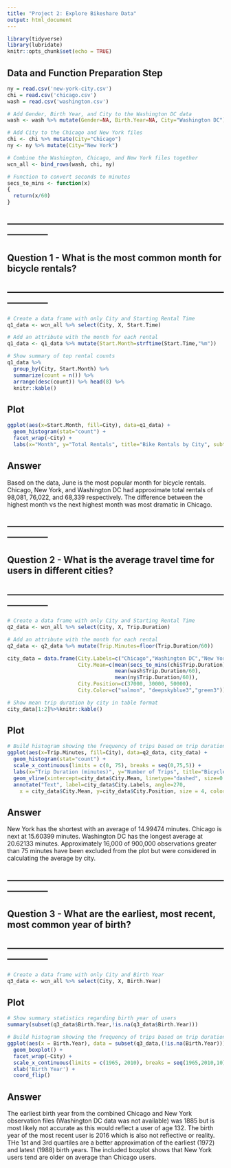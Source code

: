```yaml
---
title: "Project 2: Explore Bikeshare Data"
output: html_document
---
```


```r
library(tidyverse)
library(lubridate)
knitr::opts_chunk$set(echo = TRUE)
```


## Data and Function Preparation Step

```r
ny = read.csv('new-york-city.csv')
chi = read.csv('chicago.csv')
wash = read.csv('washington.csv')

# Add Gender, Birth Year, and City to the Washington DC data
wash <- wash %>% mutate(Gender=NA, Birth.Year=NA, City="Washington DC")

# Add City to the Chicago and New York files
chi <- chi %>% mutate(City="Chicago")
ny <- ny %>% mutate(City="New York")

# Combine the Washington, Chicago, and New York files together
wcn_all <- bind_rows(wash, chi, ny)

# Function to convert seconds to minutes
secs_to_mins <- function(x)
{
  return(x/60)
}
```

## --------------------------------------------------------------------------------------
## Question 1 - What is the most common month for bicycle rentals?
## --------------------------------------------------------------------------------------
```r
# Create a data frame with only City and Starting Rental Time
q1_data <- wcn_all %>% select(City, X, Start.Time)

# Add an attribute with the month for each rental
q1_data <- q1_data %>% mutate(Start.Month=strftime(Start.Time,"%m")) 

```

```r
# Show summary of top rental counts
q1_data %>%
  group_by(City, Start.Month) %>%
  summarize(count = n()) %>%
  arrange(desc(count)) %>% head(8) %>%
  knitr::kable()
```

## Plot

```r
ggplot(aes(x=Start.Month, fill=City), data=q1_data) +
  geom_histogram(stat="count") +
  facet_wrap(~City) +
  labs(x="Month", y="Total Rentals", title="Bike Rentals by City", subtitle="January-June 2017")
```

## Answer

Based on the data, June is the most popular month for bicycle rentals.  Chicago, New York, and Washington DC had approximate total rentals of 98,081, 76,022, and 68,339 respectively.  The difference between the highest month vs the next highest month was most dramatic in Chicago.


## --------------------------------------------------------------------------------------
## Question 2 - What is the average travel time for users in different cities?
## --------------------------------------------------------------------------------------
```r
# Create a data frame with only City and Starting Rental Time
q2_data <- wcn_all %>% select(City, X, Trip.Duration)

# Add an attribute with the month for each rental
q2_data <- q2_data %>% mutate(Trip.Minutes=floor(Trip.Duration/60))

city_data = data.frame(City.Labels=c("Chicago","Washington DC","New York"),
                       City.Mean=c(mean(secs_to_mins(chi$Trip.Duration)),
                                   mean(wash$Trip.Duration/60),
                                   mean(ny$Trip.Duration/60)),
                       City.Position=c(37000, 30000, 50000),
                       City.Color=c("salmon", "deepskyblue3","green3"))

```

```r
# Show mean trip duration by city in table format
city_data[1:2]%>%knitr::kable()
```

## Plot

```r
# Build histogram showing the frequency of trips based on trip duration.
ggplot(aes(x=Trip.Minutes, fill=City), data=q2_data, city_data) +
  geom_histogram(stat="count") +
  scale_x_continuous(limits = c(0, 75), breaks = seq(0,75,5)) +
  labs(x="Trip Duration (minutes)", y="Number of Trips", title="Bicycle Trips by City", subtitle="January-June 2017") +
  geom_vline(xintercept=city_data$City.Mean, linetype="dashed", size=0.25, color=city_data$City.Color) +
  annotate("Text", label=city_data$City.Labels, angle=270,
    x = city_data$City.Mean, y=city_data$City.Position, size = 4, color = city_data$City.Color)
```

## Answer

New York has the shortest with an average of 14.99474 minutes.  Chicago is next at 15.60399 minutes.  Washington DC has the longest average at 20.62133 minutes.  Approximately 16,000 of 900,000 observations greater than 75 minutes have been excluded from the plot but were considered in calculating the average by city. 


## --------------------------------------------------------------------------------------
## Question 3 - What are the earliest, most recent, most common year of birth?
## --------------------------------------------------------------------------------------
```r
# Create a data frame with only City and Birth Year
q3_data <- wcn_all %>% select(City, X, Birth.Year)

```

## Plot

```r
# Show summary statistics regarding birth year of users
summary(subset(q3_data$Birth.Year,!is.na(q3_data$Birth.Year)))

# Build histogram showing the frequency of trips based on trip duration.
ggplot(aes(x = Birth.Year), data = subset(q3_data,(!is.na(Birth.Year)))) +
  geom_boxplot() +
  facet_wrap(~City) +
  scale_x_continuous(limits = c(1965, 2010), breaks = seq(1965,2010,10)) +
  xlab('Birth Year') +
  coord_flip()
```

## Answer
The earliest birth year from the combined Chicago and New York observation files (Washington DC data was not available) was 1885 but is most likely not accurate as this would reflect a user of age 132.  The birth year of the most recent user is 2016 which is also not reflective or reality.  THe 1st and 3rd quartiles are a better approximation of the earliest (1972) and latest (1988) birth years.  The included boxplot shows that New York users tend are older on average than Chicago users.  
